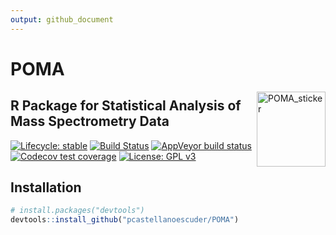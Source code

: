 ```yaml
---
output: github_document
---
```


# POMA

<img src='POMA_sticker/POMA_sticker.png' alt='POMA_sticker' title='POMA sticker' width='110' height='120' align='right'/>

## R Package for Statistical Analysis of Mass Spectrometry Data

  <!-- badges: start -->
  [![Lifecycle: stable](https://img.shields.io/badge/lifecycle-stable-brightgreen.svg)](https://www.tidyverse.org/lifecycle/#stable)
  [![Build Status](https://travis-ci.org/pcastellanoescuder/POMA.svg?branch=master)](https://travis-ci.org/pcastellanoescuder/POMA)
  [![AppVeyor build status](https://ci.appveyor.com/api/projects/status/github/pcastellanoescuder/POMA?branch=master&svg=true)](https://ci.appveyor.com/project/pcastellanoescuder/POMA)
  [![Codecov test coverage](https://codecov.io/gh/pcastellanoescuder/POMA/branch/master/graph/badge.svg)](https://codecov.io/gh/pcastellanoescuder/POMA?branch=master)
  [![License: GPL v3](https://img.shields.io/badge/License-GPLv3-blue.svg)](https://www.gnu.org/licenses/gpl-3.0)
  <!-- badges: end -->


## Installation

```r
# install.packages("devtools")
devtools::install_github("pcastellanoescuder/POMA")
```


